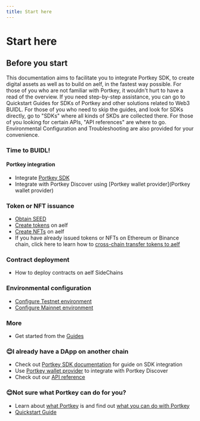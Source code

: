 ```yaml
---
title: Start here
---
```


# Start here

## Before you start

This documentation aims to facilitate you to integrate Portkey SDK, to create digital assets as well as to build on aelf, in the fastest way possible.
For those of you who are not familiar with Portkey, it wouldn't hurt to have a read of the overview.
If you need step-by-step assistance, you can go to Quickstart Guides for SDKs of Portkey and other solutions related to Web3 BUIDL.
For those of you who need to skip the guides, and look for SDKs directly, go to "SDKs" where all kinds of SKDs are collected there.
For those of you looking for certain APIs, "API references" are where to go.
Environmental Configuration and Troubleshooting are also provided for your convenience.

### Time to BUIDL!

#### Portkey integration

- Integrate [Portkey SDK](docs/CoreSDK.mdx)
- Integrate with Portkey Discover using [Portkey wallet provider](Portkey wallet provider)

### Token or NFT issuance

- [Obtain SEED](docs/CoreSDK.mdx)
- [Create tokens](docs/CoreSDK.mdx) on aelf
- [Create NFTs](docs/CoreSDK.mdx) on aelf
- If you have already issued tokens or NFTs on Ethereum or Binance chain, click here to learn how to [cross-chain transfer tokens to aelf](docs/CoreSDK.mdx)

### Contract deployment

- How to deploy contracts on aelf SideChains

### Environmental configuration

- [Configure Testnet environment](docs/CoreSDK.mdx)
- [Configure Mainnet environment](docs/CoreSDK.mdx)

### More

- Get started from the [Guides](docs/CoreSDK.mdx)

### 😊I already have a DApp on another chain

- Check out [Portkey SDK documentation](docs/CoreSDK.mdx) for guide on SDK integration
- Use [Portkey wallet provider](docs/CoreSDK.mdx) to integrate with Portkey Discover
- Check out our [API reference](docs/CoreSDK.mdx)

### 😊Not sure what Portkey can do for you?

- Learn about [what Portkey](docs/CoreSDK.mdx) is and find out [what you can do with Portkey](docs/CoreSDK.mdx)
- [Quickstart Guide](docs/CoreSDK.mdx)
